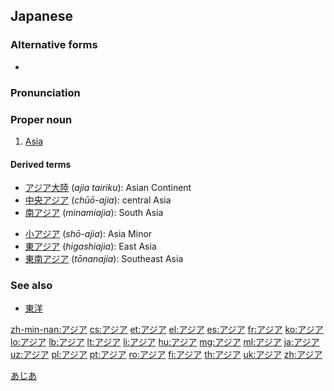 ==Japanese==
{{wikipedia|lang=ja}}

===Alternative forms===
* {{l/ja|亜細亜}}

===Pronunciation===
{{ja-pron|acc=a}}

===Proper noun===
{{ja-pos|proper|sort=あじあ}}

# [[Asia]]

====Derived terms====
{{der-top}}
* [[アジア大陸]] (''ajia tairiku''): Asian Continent
* [[中央アジア]] (''chūō-ajia''): central Asia
* [[南アジア]] (''minamiajia''): South Asia
{{der-mid}}
* [[小アジア]] (''shō-ajia''): Asia Minor
* [[東アジア]] (''higashiajia''): East Asia
* [[東南アジア]] (''tōnanajia''): Southeast Asia
{{der-bottom}}

===See also===
* [[東洋]]
[[Category:Japanese palindromes|あじあ]]
{{catlangcode|ja|Asia|Continents|sort=あじあ}}

[[zh-min-nan:アジア]]
[[cs:アジア]]
[[et:アジア]]
[[el:アジア]]
[[es:アジア]]
[[fr:アジア]]
[[ko:アジア]]
[[lo:アジア]]
[[lb:アジア]]
[[lt:アジア]]
[[li:アジア]]
[[hu:アジア]]
[[mg:アジア]]
[[ml:アジア]]
[[ja:アジア]]
[[uz:アジア]]
[[pl:アジア]]
[[pt:アジア]]
[[ro:アジア]]
[[fi:アジア]]
[[th:アジア]]
[[uk:アジア]]
[[zh:アジア]]
